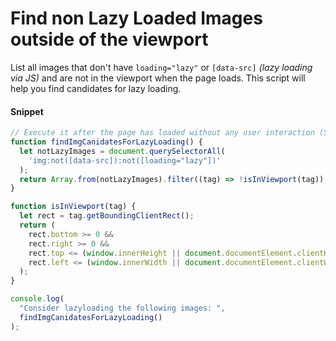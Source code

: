 # Find non Lazy Loaded Images outside of the viewport

List all images that don't have `loading="lazy"` or `[data-src]` _(lazy loading via JS)_ and are not in the viewport when the page loads. This script will help you find candidates for lazy loading.

#### Snippet

```js copy
// Execute it after the page has loaded without any user interaction (Scroll, click, etc)
function findImgCanidatesForLazyLoading() {
  let notLazyImages = document.querySelectorAll(
    'img:not([data-src]):not([loading="lazy"])'
  );
  return Array.from(notLazyImages).filter((tag) => !isInViewport(tag));
}

function isInViewport(tag) {
  let rect = tag.getBoundingClientRect();
  return (
    rect.bottom >= 0 &&
    rect.right >= 0 &&
    rect.top <= (window.innerHeight || document.documentElement.clientHeight) &&
    rect.left <= (window.innerWidth || document.documentElement.clientWidth)
  );
}

console.log(
  "Consider lazyloading the following images: ",
  findImgCanidatesForLazyLoading()
);
```


